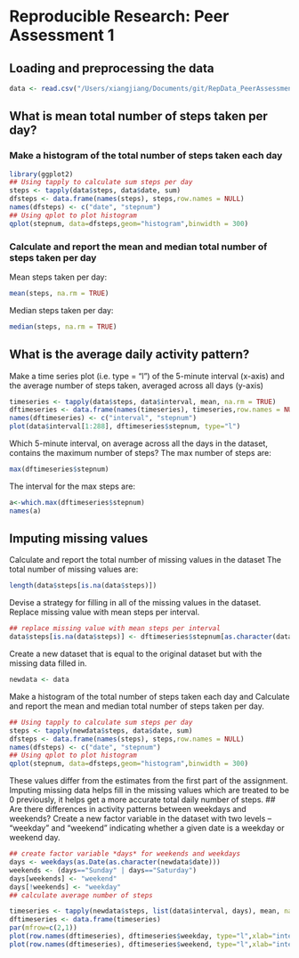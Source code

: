 # Reproducible Research: Peer Assessment 1


## Loading and preprocessing the data
```r
data <- read.csv("/Users/xiangjiang/Documents/git/RepData_PeerAssessment1/activity.csv")
```

## What is mean total number of steps taken per day?
### Make a histogram of the total number of steps taken each day
```r
library(ggplot2)
## Using tapply to calculate sum steps per day
steps <- tapply(data$steps, data$date, sum)
dfsteps <- data.frame(names(steps), steps,row.names = NULL)
names(dfsteps) <- c("date", "stepnum")
## Using qplot to plot histogram
qplot(stepnum, data=dfsteps,geom="histogram",binwidth = 300)
```
### Calculate and report the mean and median total number of steps taken per day
Mean steps taken per day:
```r
mean(steps, na.rm = TRUE)
```

Median steps taken per day:
```r
median(steps, na.rm = TRUE)
```

## What is the average daily activity pattern?
Make a time series plot (i.e. type = "l") of the 5-minute interval (x-axis) and the average number of steps taken, averaged across all days (y-axis)
```r
timeseries <- tapply(data$steps, data$interval, mean, na.rm = TRUE)
dftimeseries <- data.frame(names(timeseries), timeseries,row.names = NULL)
names(dftimeseries) <- c("interval", "stepnum")
plot(data$interval[1:288], dftimeseries$stepnum, type="l")
```

Which 5-minute interval, on average across all the days in the dataset, contains the maximum number of steps?
The max number of steps are:
```r
max(dftimeseries$stepnum)
```
The interval for the max steps are:
```r
a<-which.max(dftimeseries$stepnum)
names(a)
```
## Imputing missing values
Calculate and report the total number of missing values in the dataset
The total number of missing values are:
```r
length(data$steps[is.na(data$steps)])
```

Devise a strategy for filling in all of the missing values in the dataset.
Replace missing value with mean steps per interval.
```r
## replace missing value with mean steps per interval
data$steps[is.na(data$steps)] <- dftimeseries$stepnum[as.character(data$interval[is.na(data$steps)])]
```
Create a new dataset that is equal to the original dataset but with the missing data filled in.
```r
newdata <- data
```
Make a histogram of the total number of steps taken each day and Calculate and report the mean and median total number of steps taken per day.
```r
## Using tapply to calculate sum steps per day
steps <- tapply(newdata$steps, data$date, sum)
dfsteps <- data.frame(names(steps), steps,row.names = NULL)
names(dfsteps) <- c("date", "stepnum")
## Using qplot to plot histogram
qplot(stepnum, data=dfsteps,geom="histogram",binwidth = 300)
```
These values differ from the estimates from the first part of the assignment.
Imputing missing data helps fill in the missing values which are treated to be 0 previously,
it helps get a more accurate total daily number of steps.
## Are there differences in activity patterns between weekdays and weekends?
Create a new factor variable in the dataset with two levels – “weekday” and “weekend” indicating whether a given date is a weekday or weekend day.
```r
## create factor variable *days* for weekends and weekdays
days <- weekdays(as.Date(as.character(newdata$date)))
weekends <- (days=="Sunday" | days=="Saturday")
days[weekends] <- "weekend"
days[!weekends] <- "weekday"
## calculate average number of steps

timeseries <- tapply(newdata$steps, list(data$interval, days), mean, na.rm = TRUE)
dftimeseries <- data.frame(timeseries)
par(mfrow=c(2,1))
plot(row.names(dftimeseries), dftimeseries$weekday, type="l",xlab="intervals",ylab="steps",main="weekday")
plot(row.names(dftimeseries), dftimeseries$weekend, type="l",xlab="intervals",ylab="steps",main="weekend")

```
